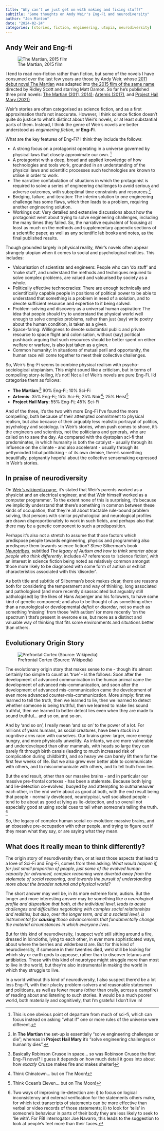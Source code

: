 ```yaml
---
title: "Why can't we just get on with making and fixing stuff?"
subtitle: "Some thoughts on Andy Weir's Eng-Fi and neurodiversity"
author: "Jon Minton"
date: "2024-02-24"
categories: [stories, fiction, engineering, utopia, neurodiversity]
---
```


## Andy Weir and Eng-fi

![The Martian, 2015 film](https://m.media-amazon.com/images/M/MV5BMjA5MTgwNjcwMV5BMl5BanBnXkFtZTgwNDE0MDE5NTE@._V1_.jpg)

I tend to read non-fiction rather than fiction, but some of the novels I have consumed over the last few years are those by Andy Weir, whose [2011 debut novel The Martian](https://en.wikipedia.org/wiki/The_Martian_(Weir_novel)) was adapted into [the 2015 film of the same name](https://en.wikipedia.org/wiki/The_Martian_(film)) directed by Ridley Scott and starring Matt Damon. So far he's published three print novels: [The Martian (2011, 2014)](<https://en.wikipedia.org/wiki/The_Martian_(Weir_novel)>); [Artemis (2017)](<https://en.wikipedia.org/wiki/Artemis_(novel)>), and [Project Hail Mary (2021)](https://en.wikipedia.org/wiki/Project_Hail_Mary)

Weir's stories are often categorised as science fiction, and as a first approximation that's not inaccurate. However, I think science fiction doesn't quite do justice to what's distinct about Weir's novels, or at least substantial parts of them. Instead, I think the genre of Weir's novels are better understood as *engineering fiction*, or **Eng-Fi**.

What are the key features of Eng-Fi? I think they include the follows:

-   A strong focus on a protagonist operating in a universe governed by physical laws that closely approximate our own. [^1]
-   A protagonist with a deep, broad and applied knowledge of how technologies and tools work, grounded in an understanding of the physical laws and scientific processes such technologies are known to utilise in order to work.
-   The narrative confabulation of situations in which the protagonist is required to solve a series of engineering challenges to avoid serious and adverse outcomes, with suboptimal time constraints and resources.[^2]
-   Bodging, failure, and iteration: The interim solution to one engineering challenge has some flaws, which then leads to a problem, requiring another engineering solution.
-   Workings out: Very detailed and extensive discussions about how the protagonist went about trying to solve engineering challenges, including the many times they failed. So, the narrative equivalent of focusing at least as much on the methods and supplementary appendix sections of a scientific paper, as well as any scientific lab books and notes, as the final published results.

[^1]: This is one obvious point of departure from much of sci-fi, which can focus instead on asking "what if" one or more rules of the universe were different.

[^2]: In **The Martian** the set-up is essentially "solve engineering challenges or die"; whereas in **Project Hail Mary** it's "solve engineering challenges or humanity dies".

Though grounded largely in physical reality, Weir's novels often appear strangely utopian when it comes to social and psychological realities. This includes:

-   Valourisation of scientists and engineers: People who can 'do stuff' and 'make stuff', and understand the methods and techniques required to solve complex problems, are valued and valourised by society as a whole.
-   Politically effective technocracies: There are enough technically and scientifically capable people in positions of political power to be able to understand that something is a problem in need of a solution, and to devote sufficient resource and expertise to it being solved.
-   Problem-solving and discovery as a universal human aspiration: The idea that people should try to understand the physical world well enough to solve complex problems, rather than just (say) write poetry about the human condition, is taken as a given.
-   Space-faring: Willingness to devote substantial public and private resource to space flight and colonisation, without (say) political pushback arguing that such resources should be better spent on either welfare or warfare, is also just taken as a given.
-   Common humanity: In situations of mutual peril and opportunity, the human race will come together to meet their collective challenges.

So, Weir's Eng-Fi seems to combine physical realism with psycho-sociological utopianism. This might sound like a criticism, but in terms of compelling story-telling, it's not! Not all of Weir's novels are pure Eng-Fi. I'd categorise them as follows:

-   **The Martian**:[^3] 90% Eng-Fi; 10% Sci-Fi
-   **Artemis**: 35% Eng-Fi; 15% Sci-Fi; 25% Noir[^4]; 25% Heist[^5]
-   **Project Hail Mary**: 55% Eng-Fi; 45% Sci-Fi

[^3]: Basically Robinson Crusoe in space... so was Robinson Crusoe the first Eng-Fi novel? I guess it depends on how much detail it goes into about how *exactly* Crusoe makes fire and makes shelter!

[^4]: Think Chinatown... but on The Moon!

[^5]: Think Ocean's Eleven... but on The Moon!

And of the three, it's the two with more Eng-Fi I've found the more compelling, both because of their attempted commitment to physical realism, but also because of their arguably less realistic portrayal of politics, psychology and sociology. In Weir's stories, when push comes to shove, it's the engineers and scientists, not the politicians and generals, who are called on to save the day. As compared with the dystopian sci-fi that predominates, in which humanity is both the catalyst - usually through its influence on the climate - and also accelerant - usually through its pettyminded tribal politicking - of its own demise, there's something beautifully, poignantly hopeful about the collective sensemaking expressed in Weir's stories.

## In praise of neurodiversity

On [Weir's wikipedia page](https://en.wikipedia.org/wiki/Andy_Weir), it's stated that Weir's parents worked as a physicist and an electrical engineer, and that Weir himself worked as a computer programmer. To the extent none of this is surprising, it's because we implicitly understand that there's something in common between these kinds of occupation, that they're all about tractable rule-bound problem solving, that persons with similar psychological and neurological profiles are drawn disproportionately to work in such fields, and perhaps also that there may be a genetic component to such a predisposition.

Perhaps it's also not a stretch to assume that those factors which predispose people towards engineering, physics and programming also predispose them towards science fiction? Steve Silberman's book [*Neurotribes*](https://en.wikipedia.org/wiki/NeuroTribes), subtitled *The legacy of Autism and how to think smarter about people who think differently*, includes 47 references to 'science fiction', with an interest in science fiction being noted as relatively common amongst those more likely to be diagnosed with some form of autism or exhibit characteristics associated with this 'disorder'.

As both title and subtitle of Silberman's book makes clear, there are reasons both for considering the temperament and way of thinking, long associated and pathologised (and more recently disassociated but arguably still pathologised) by the likes of Hans Asperger and his followers, to have some kind of genetic component; and also to be thought of as something other than a neurological or developmental *deficit* or *disorder*, not so much as something 'missing' from those 'with autism' (or more recently 'on the spectrum') that's present in everone else, but more as a distinct and valuable way of thinking that fits some environments and situations better than others.

## Evolutionary Origin Story

![Prefrontal Cortex (Source: Wikipedia)](https://upload.wikimedia.org/wikipedia/commons/thumb/5/59/Gray726-Brodman-prefrontal.svg/2880px-Gray726-Brodman-prefrontal.svg.png)

The evolutionary origin story that makes sense to me - though it's almost certainly too simple to count as 'true' - is the follows: Soon after the development of advanced communication in the human animal came the development of advanced mis-communication, and soon after the development of advanced mis-communication came the development of even more advanced counter-mis-communication. More simply: first we learned to tell the truth, then we learned to lie, then we learned to detect whether someone is being truthful, then we learned to make lies sound truthful, then we learned to better detect lies even when they are made to sound truthful... and so on, and so on.

And by 'and so on', I really mean 'and so on' to the power of a lot. For millions of years humans, as social creatures, have been stuck in a cognitive arms race with ourselves. Our brains grew: larger, more energy hungry, and more physically unweildy. As infants, we are more vulnerable and underdeveloped than other mammals, with heads so large they can barely fit through birth canals (leading to much increased risk of complication during childbirth), and so heavy we can barely lift them for the first few weeks of life. But we also grew ever better able to communicate with others, and to miscommunicate with others, and to tell truth from lies.

But the end result, other than our massive brains - and in particular our massive pre-frontal cortexes - has been a stalemate. Because both lying and lie-detection co-evolved, buoyed by and attempting to outmaneauver each other, in the end we're about as good at both, with the end result being that people - normally developed, neurotypical, well socialised people - tend to be about as good at lying as lie-detection, and so overall not especially good at using social cues to tell when someone's telling the truth. [^6]

[^6]: Two ways of improving lie-detection are: i) to focus on logical inconsistency and external verification for the statements others make, for which text transcripts of statements can be more effective than verbal or video records of those statements; ii) to look for 'tells' in someone's behaviour in parts of their body they are less likely to seek to 'lie with'. For FBI interrogator Joe Navarro, this leads to the suggestion to look at people's feet more than their faces.

So, the legacy of complex human social co-evolution: massive brains, and an obsessive pre-occupation with other people, and trying to figure out if they mean what they say, or are saying what they mean.

## What does it really mean to think differently?

The origin story of neurodiversity then, or at least those aspects that lead to a love of Sci-Fi and Eng-Fi, comes from then asking: *What would happen if, for just small proportion of people, just some of the evolved human capacity for advanced, complex reasoning were diverted away from the stalemate of social reasoning, and towards the pursuit of understanding more about the broader natural and physical world?*

The short answer may well be, in its more extreme form, autism. But the longer and more interesting answer may be something like *a neurological profile and disposition that both, at the individual level, leads to acute challenges and difficulties negotiating with complex social relationships and realities; but also, over the longer term, and at a societal level, is instrumental for **causing** those advancements that fundamentally change the material circumstances in which everyone lives*.

But for this kind of neurodiversity, I suspect we'd still sitting around a fire, dressed in loincloths, lying to each other, in ever more sophisticated ways, about where the berries and wilderbeast are. But for this kind of neurodiversity, if someone in their twenties died, we'd still be looking for which sky or earth gods to appease, rather than to discover tetanus and antibiotics. Those with this kind of neurotype might struggle more than most to live in the world, but they're also instrumental in making the world in which they struggle to live.

In a world without this kind of neurodiversity, I also suspect there'd be a lot less Eng-Fi, with their plucky problem-solvers and reasonable statesmen and politicans, as well as fewer means (other than orally, across a campfire) of reading about and listening to such stories. It would be a much poorer world, both materially and cognitively, that I'm grateful I don't live in!